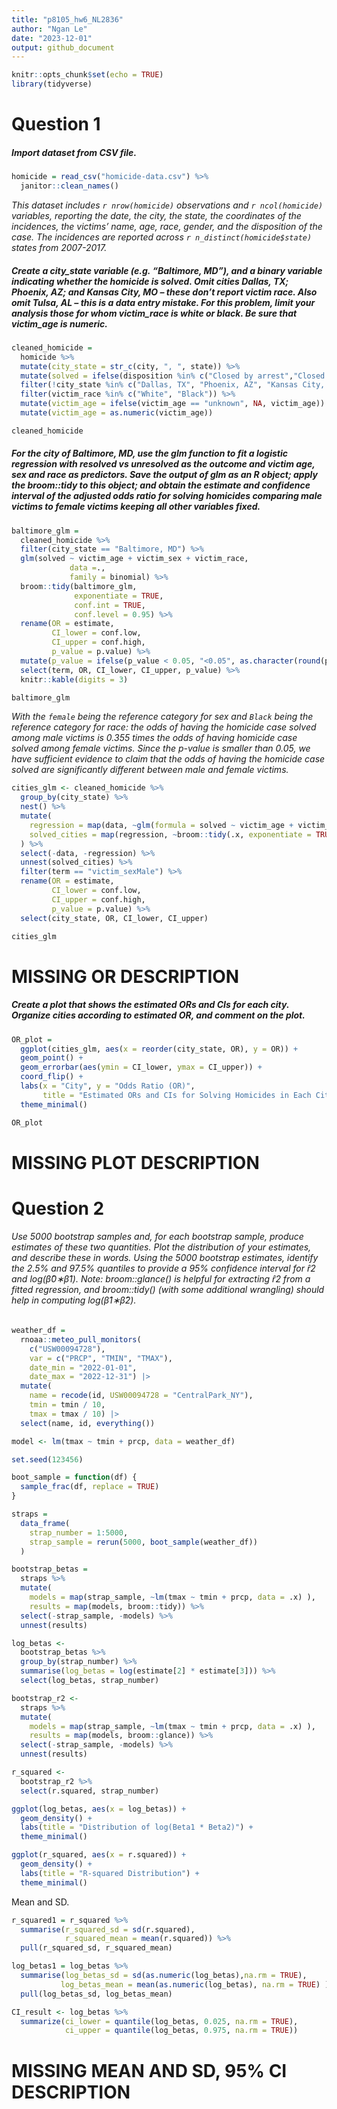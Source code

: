 ```yaml
---
title: "p8105_hw6_NL2836"
author: "Ngan Le"
date: "2023-12-01"
output: github_document
---
```


```r
knitr::opts_chunk$set(echo = TRUE)
library(tidyverse)
```

# Question 1

##### Import dataset from CSV file. 

```r
homicide = read_csv("homicide-data.csv") %>% 
  janitor::clean_names()
```

_This dataset includes `r nrow(homicide)` observations and `r ncol(homicide)` variables, reporting the date, the city, the state, the coordinates of the incidences, the victims' name, age, race, gender, and the disposition of the case. The incidences are reported across `r n_distinct(homicide$state)` states from 2007-2017._

##### Create a city_state variable (e.g. “Baltimore, MD”), and a binary variable indicating whether the homicide is solved. Omit cities Dallas, TX; Phoenix, AZ; and Kansas City, MO – these don’t report victim race. Also omit Tulsa, AL – this is a data entry mistake. For this problem, limit your analysis those for whom victim_race is white or black. Be sure that victim_age is numeric.

```r
cleaned_homicide =
  homicide %>%
  mutate(city_state = str_c(city, ", ", state)) %>% 
  mutate(solved = ifelse(disposition %in% c("Closed by arrest","Closed without arrest"), 1, 0)) %>%
  filter(!city_state %in% c("Dallas, TX", "Phoenix, AZ", "Kansas City, MO", "Tulsa, AL")) %>%
  filter(victim_race %in% c("White", "Black")) %>%
  mutate(victim_age = ifelse(victim_age == "unknown", NA, victim_age)) %>%
  mutate(victim_age = as.numeric(victim_age))

cleaned_homicide
```

##### For the city of Baltimore, MD, use the glm function to fit a logistic regression with resolved vs unresolved as the outcome and victim age, sex and race as predictors. Save the output of glm as an R object; apply the broom::tidy to this object; and obtain the estimate and confidence interval of the adjusted odds ratio for solving homicides comparing male victims to female victims keeping all other variables fixed.


```r
baltimore_glm =
  cleaned_homicide %>%
  filter(city_state == "Baltimore, MD") %>%
  glm(solved ~ victim_age + victim_sex + victim_race, 
             data =., 
             family = binomial) %>% 
  broom::tidy(baltimore_glm, 
              exponentiate = TRUE, 
              conf.int = TRUE, 
              conf.level = 0.95) %>% 
  rename(OR = estimate, 
         CI_lower = conf.low, 
         CI_upper = conf.high,
         p_value = p.value) %>%
  mutate(p_value = ifelse(p_value < 0.05, "<0.05", as.character(round(p_value, 3)))) %>%
  select(term, OR, CI_lower, CI_upper, p_value) %>% 
  knitr::kable(digits = 3)

baltimore_glm
```

_With the `female` being the reference category for sex and `Black` being the reference category for race: the odds of having the homicide case solved among male victims is 0.355 times the odds of having homicide case solved among female victims. Since the p-value is smaller than 0.05, we have sufficient evidence to claim that the odds of having the homicide case solved are significantly different between male and female victims._

```r
cities_glm <- cleaned_homicide %>% 
  group_by(city_state) %>%
  nest() %>%
  mutate(
    regression = map(data, ~glm(formula = solved ~ victim_age + victim_sex + victim_race, data = ., family = binomial())),
    solved_cities = map(regression, ~broom::tidy(.x, exponentiate = TRUE, conf.int = TRUE, conf.level = 0.95))
  ) %>% 
  select(-data, -regression) %>% 
  unnest(solved_cities) %>% 
  filter(term == "victim_sexMale") %>% 
  rename(OR = estimate, 
         CI_lower = conf.low, 
         CI_upper = conf.high,
         p_value = p.value) %>% 
  select(city_state, OR, CI_lower, CI_upper) 

cities_glm
```
# MISSING OR DESCRIPTION

##### Create a plot that shows the estimated ORs and CIs for each city. Organize cities according to estimated OR, and comment on the plot.


```r
OR_plot = 
  ggplot(cities_glm, aes(x = reorder(city_state, OR), y = OR)) +
  geom_point() +
  geom_errorbar(aes(ymin = CI_lower, ymax = CI_upper)) +
  coord_flip() +
  labs(x = "City", y = "Odds Ratio (OR)", 
       title = "Estimated ORs and CIs for Solving Homicides in Each City") +
  theme_minimal()

OR_plot
```

# MISSING PLOT DESCRIPTION

# Question 2

###### Use 5000 bootstrap samples and, for each bootstrap sample, produce estimates of these two quantities. Plot the distribution of your estimates, and describe these in words. Using the 5000 bootstrap estimates, identify the 2.5% and 97.5% quantiles to provide a 95% confidence interval for r̂2 and log(β̂0∗β̂1). Note: broom::glance() is helpful for extracting r̂2 from a fitted regression, and broom::tidy() (with some additional wrangling) should help in computing log(β̂1∗β̂2).

```r
weather_df = 
  rnoaa::meteo_pull_monitors(
    c("USW00094728"),
    var = c("PRCP", "TMIN", "TMAX"), 
    date_min = "2022-01-01",
    date_max = "2022-12-31") |>
  mutate(
    name = recode(id, USW00094728 = "CentralPark_NY"),
    tmin = tmin / 10,
    tmax = tmax / 10) |>
  select(name, id, everything())
```

```r
model <- lm(tmax ~ tmin + prcp, data = weather_df)

set.seed(123456)

boot_sample = function(df) {
  sample_frac(df, replace = TRUE)
}

straps = 
  data_frame(
    strap_number = 1:5000,
    strap_sample = rerun(5000, boot_sample(weather_df))
  )
```


```r
bootstrap_betas = 
  straps %>% 
  mutate(
    models = map(strap_sample, ~lm(tmax ~ tmin + prcp, data = .x) ),
    results = map(models, broom::tidy)) %>% 
  select(-strap_sample, -models) %>% 
  unnest(results) 

log_betas <-  
  bootstrap_betas %>%
  group_by(strap_number) %>%
  summarise(log_betas = log(estimate[2] * estimate[3])) %>%
  select(log_betas, strap_number)
```

```r
bootstrap_r2 <- 
  straps %>% 
  mutate(
    models = map(strap_sample, ~lm(tmax ~ tmin + prcp, data = .x) ),
    results = map(models, broom::glance)) %>% 
  select(-strap_sample, -models) %>% 
  unnest(results) 

r_squared <- 
  bootstrap_r2 %>%
  select(r.squared, strap_number)
```

```r
ggplot(log_betas, aes(x = log_betas)) + 
  geom_density() +
  labs(title = "Distribution of log(Beta1 * Beta2)") +
  theme_minimal()
```


```r
ggplot(r_squared, aes(x = r.squared)) + 
  geom_density() +
  labs(title = "R-squared Distribution") +
  theme_minimal()
```

Mean and SD. 

```r
r_squared1 = r_squared %>%
  summarise(r_squared_sd = sd(r.squared), 
            r_squared_mean = mean(r.squared)) %>%
  pull(r_squared_sd, r_squared_mean)

log_betas1 = log_betas %>% 
  summarise(log_betas_sd = sd(as.numeric(log_betas),na.rm = TRUE),
           log_betas_mean = mean(as.numeric(log_betas), na.rm = TRUE) ) %>%
  pull(log_betas_sd, log_betas_mean) 

CI_result <- log_betas %>%
  summarize(ci_lower = quantile(log_betas, 0.025, na.rm = TRUE),
            ci_upper = quantile(log_betas, 0.975, na.rm = TRUE))
```

# MISSING MEAN AND SD, 95% CI DESCRIPTION


